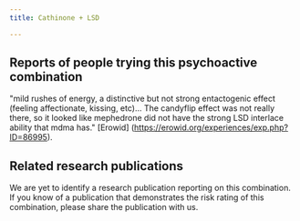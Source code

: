 ---
title: Cathinone + LSD

---

## Reports of people trying this psychoactive combination

"mild rushes of energy, a distinctive but not strong entactogenic effect (feeling affectionate, kissing, etc)... The candyflip effect was not really there, so it looked like mephedrone did not have the strong LSD interlace ability that mdma has." [Erowid] (https://erowid.org/experiences/exp.php?ID=86995).


## Related research publications

We are yet to identify a research publication reporting on this combination. If you know of a publication that demonstrates the risk rating of this combination, please share the publication with us.




